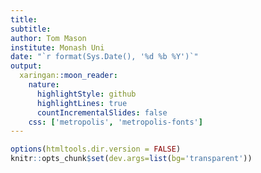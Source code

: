 ```yaml
---
title:
subtitle: 
author: Tom Mason
institute: Monash Uni
date: "`r format(Sys.Date(), '%d %b %Y')`"
output:
  xaringan::moon_reader:
    nature:
      highlightStyle: github
      highlightLines: true
      countIncrementalSlides: false
    css: ['metropolis', 'metropolis-fonts']
---
```


```r
options(htmltools.dir.version = FALSE)
knitr::opts_chunk$set(dev.args=list(bg='transparent'))
```
